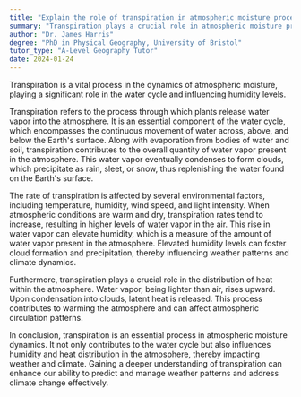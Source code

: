 ```yaml
---
title: "Explain the role of transpiration in atmospheric moisture processes"
summary: "Transpiration plays a crucial role in atmospheric moisture processes by contributing to the water cycle and humidity."
author: "Dr. James Harris"
degree: "PhD in Physical Geography, University of Bristol"
tutor_type: "A-Level Geography Tutor"
date: 2024-01-24
---
```


Transpiration is a vital process in the dynamics of atmospheric moisture, playing a significant role in the water cycle and influencing humidity levels.

Transpiration refers to the process through which plants release water vapor into the atmosphere. It is an essential component of the water cycle, which encompasses the continuous movement of water across, above, and below the Earth's surface. Along with evaporation from bodies of water and soil, transpiration contributes to the overall quantity of water vapor present in the atmosphere. This water vapor eventually condenses to form clouds, which precipitate as rain, sleet, or snow, thus replenishing the water found on the Earth's surface.

The rate of transpiration is affected by several environmental factors, including temperature, humidity, wind speed, and light intensity. When atmospheric conditions are warm and dry, transpiration rates tend to increase, resulting in higher levels of water vapor in the air. This rise in water vapor can elevate humidity, which is a measure of the amount of water vapor present in the atmosphere. Elevated humidity levels can foster cloud formation and precipitation, thereby influencing weather patterns and climate dynamics.

Furthermore, transpiration plays a crucial role in the distribution of heat within the atmosphere. Water vapor, being lighter than air, rises upward. Upon condensation into clouds, latent heat is released. This process contributes to warming the atmosphere and can affect atmospheric circulation patterns.

In conclusion, transpiration is an essential process in atmospheric moisture dynamics. It not only contributes to the water cycle but also influences humidity and heat distribution in the atmosphere, thereby impacting weather and climate. Gaining a deeper understanding of transpiration can enhance our ability to predict and manage weather patterns and address climate change effectively.
    